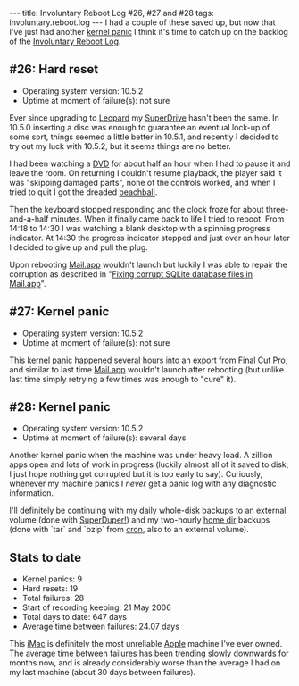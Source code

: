 ---
title: Involuntary Reboot Log #26, #27 and #28
tags: involuntary.reboot.log
---
I had a couple of these saved up, but now that I've just had another [[kernel panic]] I think it's time to catch up on the backlog of the [[Involuntary Reboot Log]].

== #26: Hard reset ==

* Operating system version: 10.5.2
* Uptime at moment of failure(s): not sure

Ever since upgrading to [[Leopard]] my [[SuperDrive]] hasn't been the same. In 10.5.0 inserting a disc was enough to guarantee an eventual lock-up  of some sort, things seemed a little better in 10.5.1, and recently I decided to try out my luck with 10.5.2, but it seems things are no better.

I had been watching a [[DVD]] for about half an hour when I had to pause it and leave the room. On returning I couldn't resume playback, the player said it was "skipping damaged parts", none of the controls worked, and when I tried to quit I got the dreaded [[beachball]].

Then the keyboard stopped responding and the clock froze for about three-and-a-half minutes. When it finally came back to life I tried to reboot. From 14:18 to 14:30 I was watching a blank desktop with a spinning progress indicator. At 14:30 the progress indicator stopped and just over an hour later I decided to give up and pull the plug.

Upon rebooting [[Mail.app]] wouldn't launch but luckily I was able to repair the corruption as described in "[[Fixing corrupt SQLite database files in Mail.app]]".

== #27: Kernel panic ==

* Operating system version: 10.5.2
* Uptime at moment of failure(s): not sure

This [[kernel panic]] happened several hours into an export from [[Final Cut Pro]], and similar to last time [[Mail.app]] wouldn't launch after rebooting (but unlike last time simply retrying a few times was enough to "cure" it).

== #28: Kernel panic ==

* Operating system version: 10.5.2
* Uptime at moment of failure(s): several days

Another kernel panic when the machine was under heavy load. A zillion apps open and lots of work in progress (luckily almost all of it saved to disk, I just hope nothing got corrupted but it is too early to say). Curiously, whenever my machine panics I ''never'' get a panic log with any diagnostic information. 

I'll definitely be continuing with my daily whole-disk backups to an external volume (done with [[SuperDuper!]]) and my two-hourly [[home dir]] backups (done with `tar` and `bzip` from [[cron]], also to an external volume).

== Stats to date ==

* Kernel panics: 9
* Hard resets: 19
* Total failures: 28
* Start of recording keeping: 21 May 2006
* Total days to date: 647 days
* Average time between failures: 24.07 days

This [[iMac]] is definitely the most unreliable [[Apple]] machine I've ever owned. The average time between failures has been trending slowly downwards for months now, and is already considerably worse than the average I had on my last machine (about 30 days between failures).
